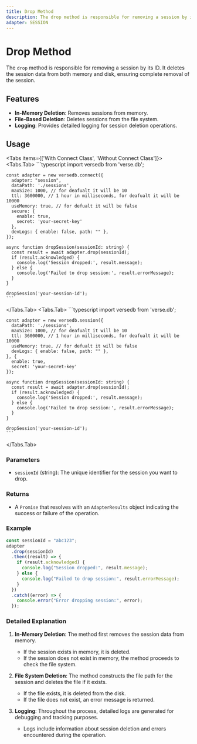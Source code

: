```yaml
---
title: Drop Method
description: The drop method is responsible for removing a session by its ID. It deletes the session data from both memory and disk, ensuring complete removal of the session.
adapter: SESSION
---
```



# Drop Method

The `drop` method is responsible for removing a session by its ID. It deletes the session data from both memory and disk, ensuring complete removal of the session.

## Features

- **In-Memory Deletion**: Removes sessions from memory.
- **File-Based Deletion**: Deletes sessions from the file system.
- **Logging**: Provides detailed logging for session deletion operations.

## Usage

<Tabs items={['With Connect Class', 'Without Connect Class']}>
  <Tabs.Tab>
    ```typescript
    import versedb from 'verse.db';

    const adapter = new versedb.connect({
      adapter: "session",
      dataPath: './sessions',
      maxSize: 1000, // for deafualt it will be 10
      ttl: 3600000, // 1 hour in milliseconds, for deafualt it will be 10000
      useMemory: true, // for defualt it will be false
      secure: {
        enable: true,
        secret: 'your-secret-key'
      },
      devLogs: { enable: false, path: "" },
    });

    async function dropSession(sessionId: string) {
      const result = await adapter.drop(sessionId);
      if (result.acknowledged) {
        console.log('Session dropped:', result.message);
      } else {
        console.log('Failed to drop session:', result.errorMessage);
      }
    }

    dropSession('your-session-id');
    ```

  </Tabs.Tab>
  <Tabs.Tab>
    ```typescript
    import versedb from 'verse.db';

    const adapter = new versedb.session({
      dataPath: './sessions',
      maxSize: 1000, // for deafualt it will be 10
      ttl: 3600000, // 1 hour in milliseconds, for deafualt it will be 10000
      useMemory: true, // for defualt it will be false
      devLogs: { enable: false, path: "" },
    }, {
      enable: true,
      secret: 'your-secret-key'
    });

    async function dropSession(sessionId: string) {
      const result = await adapter.drop(sessionId);
      if (result.acknowledged) {
        console.log('Session dropped:', result.message);
      } else {
        console.log('Failed to drop session:', result.errorMessage);
      }
    }

    dropSession('your-session-id');
    ```

  </Tabs.Tab>
</Tabs>

### Parameters

- `sessionId` (string): The unique identifier for the session you want to drop.

### Returns

- A `Promise` that resolves with an `AdapterResults` object indicating the success or failure of the operation.

### Example

```typescript
const sessionId = "abc123";
adapter
  .drop(sessionId)
  .then((result) => {
    if (result.acknowledged) {
      console.log("Session dropped:", result.message);
    } else {
      console.log("Failed to drop session:", result.errorMessage);
    }
  })
  .catch((error) => {
    console.error("Error dropping session:", error);
  });
```

### Detailed Explanation

1. **In-Memory Deletion**: The method first removes the session data from memory.
   - If the session exists in memory, it is deleted.
   - If the session does not exist in memory, the method proceeds to check the file system.

2. **File System Deletion**: The method constructs the file path for the session and deletes the file if it exists.
   - If the file exists, it is deleted from the disk.
   - If the file does not exist, an error message is returned.

3. **Logging**: Throughout the process, detailed logs are generated for debugging and tracking purposes.
   - Logs include information about session deletion and errors encountered during the operation.